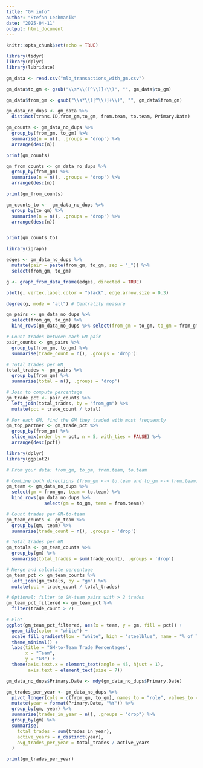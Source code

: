 ---
title: "GM info"
author: "Stefan Lechmanik"
date: "2025-04-11"
output: html_document
---

```{r setup, include=FALSE}
knitr::opts_chunk$set(echo = TRUE)
```

```{r}
library(tidyr)
library(dplyr)
library(lubridate)
```



```{r}
gm_data <- read.csv("mlb_transactions_with_gm.csv")
```

```{r}
gm_data$to_gm <- gsub("\\s*\\([^\\)]+\\)", "", gm_data$to_gm)

gm_data$from_gm <- gsub("\\s*\\([^\\)]+\\)", "", gm_data$from_gm)
```

```{r}
gm_data_no_dups <- gm_data %>% 
  distinct(trans.ID,from_gm,to_gm, from.team, to.team, Primary.Date)
```



```{r}
gm_counts <- gm_data_no_dups %>%
  group_by(from_gm, to_gm) %>%
  summarise(n = n(), .groups = 'drop') %>%
  arrange(desc(n))  

print(gm_counts)
```

```{r}
gm_from_counts <- gm_data_no_dups %>%
  group_by(from_gm) %>%
  summarise(n = n(), .groups = 'drop') %>%
  arrange(desc(n)) 

print(gm_from_counts)
```

```{r}
gm_counts_to <-  gm_data_no_dups %>%
  group_by(to_gm) %>%
  summarise(n = n(), .groups = 'drop') %>%
  arrange(desc(n))  


print(gm_counts_to)
```

```{r}
library(igraph)

edges <- gm_data_no_dups %>%
  mutate(pair = paste(from_gm, to_gm, sep = "_")) %>%
  select(from_gm, to_gm)

g <- graph_from_data_frame(edges, directed = TRUE)

plot(g, vertex.label.color = "black", edge.arrow.size = 0.3)

degree(g, mode = "all") # Centrality measure
```


```{r}
gm_pairs <- gm_data_no_dups %>%
  select(from_gm, to_gm) %>%
  bind_rows(gm_data_no_dups %>% select(from_gm = to_gm, to_gm = from_gm))

# Count trades between each GM pair
pair_counts <- gm_pairs %>%
  group_by(from_gm, to_gm) %>%
  summarise(trade_count = n(), .groups = 'drop')

# Total trades per GM
total_trades <- gm_pairs %>%
  group_by(from_gm) %>%
  summarise(total = n(), .groups = 'drop')

# Join to compute percentage
gm_trade_pct <- pair_counts %>%
  left_join(total_trades, by = "from_gm") %>%
  mutate(pct = trade_count / total)

# For each GM, find the GM they traded with most frequently
gm_top_partner <- gm_trade_pct %>%
  group_by(from_gm) %>%
  slice_max(order_by = pct, n = 5, with_ties = FALSE) %>%
  arrange(desc(pct))

```



```{r}
library(dplyr)
library(ggplot2)

# From your data: from_gm, to_gm, from.team, to.team

# Combine both directions (from_gm <-> to.team and to_gm <-> from.team)
gm_team <- gm_data_no_dups %>%
  select(gm = from_gm, team = to.team) %>%
  bind_rows(gm_data_no_dups %>%
              select(gm = to_gm, team = from.team))

# Count trades per GM-to-team
gm_team_counts <- gm_team %>%
  group_by(gm, team) %>%
  summarise(trade_count = n(), .groups = 'drop')

# Total trades per GM
gm_totals <- gm_team_counts %>%
  group_by(gm) %>%
  summarise(total_trades = sum(trade_count), .groups = 'drop')

# Merge and calculate percentage
gm_team_pct <- gm_team_counts %>%
  left_join(gm_totals, by = "gm") %>%
  mutate(pct = trade_count / total_trades)

# Optional: filter to GM-team pairs with > 2 trades
gm_team_pct_filtered <- gm_team_pct %>%
  filter(trade_count > 2)

# Plot
ggplot(gm_team_pct_filtered, aes(x = team, y = gm, fill = pct)) +
  geom_tile(color = "white") +
  scale_fill_gradient(low = "white", high = "steelblue", name = "% of Trades") +
  theme_minimal() +
  labs(title = "GM-to-Team Trade Percentages",
       x = "Team",
       y = "GM") +
  theme(axis.text.x = element_text(angle = 45, hjust = 1),
        axis.text = element_text(size = 7))

```

```{r}

gm_data_no_dups$Primary.Date <- mdy(gm_data_no_dups$Primary.Date)

gm_trades_per_year <- gm_data_no_dups %>%
  pivot_longer(cols = c(from_gm, to_gm), names_to = "role", values_to = "gm") %>%
  mutate(year = format(Primary.Date, "%Y")) %>%
  group_by(gm, year) %>%
  summarise(trades_in_year = n(), .groups = "drop") %>%
  group_by(gm) %>%
  summarise(
    total_trades = sum(trades_in_year),
    active_years = n_distinct(year),
    avg_trades_per_year = total_trades / active_years
  )

print(gm_trades_per_year)
```

